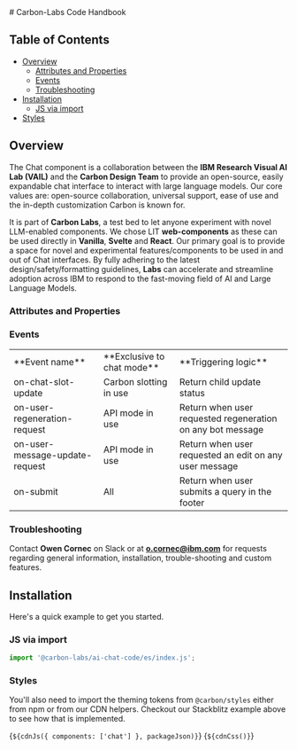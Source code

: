 
<Meta of={CodeElementStories} />
# Carbon-Labs Code Handbook

## Table of Contents

- [Overview](#overview)
  - [Attributes and Properties](#attributes-and-properties)
  - [Events](#events)
  - [Troubleshooting](#troubleshooting)
- [Installation](#installation)
  - [JS via import](#js-via-import)
- [Styles](#styles)

## Overview 
<a id="overview"></a>

The Chat component is a collaboration between the **IBM Research Visual AI Lab (VAIL)** and the **Carbon Design Team** to provide an open-source, easily expandable chat interface to interact with large language models. Our core values are: open-source collaboration, universal support, ease of use and the in-depth customization Carbon is known for.

It is part of **Carbon Labs**, a test bed to let anyone experiment with novel LLM-enabled components. We chose LIT **web-components** as these can be used directly in **Vanilla**, **Svelte** and **React**. Our primary goal is to provide a space for novel and experimental features/components to be used in and out of Chat interfaces. By fully adhering to the latest design/safety/formatting guidelines, **Labs** can accelerate and streamline adoption across IBM to respond to the fast-moving field of AI and Large Language Models.

### Attributes and Properties 
<a id="attributes-and-properties"></a>



### Events 
<a id="events"></a>

<table>
    <tr>
        <td>**Event name**</td>
        <td>**Exclusive to chat mode**</td>
        <td>**Triggering logic**</td>
    </tr>
    <tr>
        <td>on-chat-slot-update</td>
        <td>Carbon slotting in use</td>
        <td>Return child update status</td>
    </tr>
    <tr>
        <td>on-user-regeneration-request</td>
        <td>API mode in use</td>
        <td>Return when user requested regeneration on any bot message</td>
    </tr>
    <tr>
        <td>on-user-message-update-request</td>
        <td>API mode in use</td>
        <td>Return when user requested an edit on any user message</td>
    </tr>
    <tr>
        <td>on-submit</td>
        <td>All</td>
        <td>Return when user submits a query in the footer</td>
    </tr>
</table>

### Troubleshooting 
<a id="troubleshooting"></a> 

Contact **Owen Cornec** on Slack or at **o.cornec@ibm.com** for requests regarding general information, installation, trouble-shooting and custom features.


## Installation 
<a id="installation"></a>

Here's a quick example to get you started.

### JS via import 
<a id="js-via-import"></a>

```javascript
import '@carbon-labs/ai-chat-code/es/index.js';
```

### Styles

You'll also need to import the theming tokens from `@carbon/styles` either from
npm or from our CDN helpers. Checkout our Stackblitz example above to see how
that is implemented.

<Markdown>{`${cdnJs({ components: ['chat'] }, packageJson)}`}</Markdown>
<Markdown>{`${cdnCss()}`}</Markdown>
